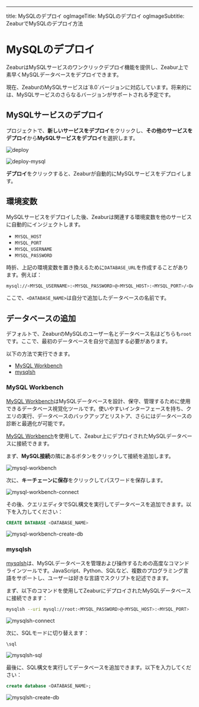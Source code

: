 ---
title: MySQLのデプロイ
ogImageTitle: MySQLのデプロイ
ogImageSubtitle: ZeaburでMySQLのデプロイ方法


# MySQLのデプロイ

ZeaburはMySQLサービスのワンクリックデプロイ機能を提供し、Zeabur上で素早くMySQLデータベースをデプロイできます。

<Callout type="info" emoji="ℹ️">
  現在、ZeaburのMySQLサービスは`8.0`バージョンに対応しています。将来的には、MySQLサービスのさらなるバージョンがサポートされる予定です。
</Callout>

## MySQLサービスのデプロイ

プロジェクトで、**新しいサービスをデプロイ**をクリックし、**その他のサービスをデプロイ**から**MySQLサービスをデプロイ**を選択します。

![deploy](/deploy/common/select-service.en-US.png)

![deploy-mysql](/databases/deploy-mysql.en-US.png)

**デプロイ**をクリックすると、Zeaburが自動的にMySQLサービスをデプロイします。

## 環境変数

MySQLサービスをデプロイした後、Zeaburは関連する環境変数を他のサービスに自動的にインジェクトします。

- `MYSQL_HOST`
- `MYSQL_PORT`
- `MYSQL_USERNAME`
- `MYSQL_PASSWORD`

時折、上記の環境変数を置き換えるために`DATABASE_URL`を作成することがあります。例えば：

```bash copy
mysql://<MYSQL_USERNAME>:<MYSQL_PASSWORD>@<MYSQL_HOST>:<MYSQL_PORT>/<DATABASE_NAME>
```

ここで、`<DATABASE_NAME>`は自分で追加したデータベースの名前です。

## データベースの追加

デフォルトで、ZeaburのMySQLのユーザー名とデータベース名はどちらも`root`です。ここで、最初のデータベースを自分で追加する必要があります。

以下の方法で実行できます。

- [MySQL Workbench](#mysql-workbench)
- [mysqlsh](#mysqlsh)

### MySQL Workbench

[MySQL Workbench](https://www.mysql.com/products/workbench/)はMySQLデータベースを設計、保守、管理するために使用できるデータベース視覚化ツールです。使いやすいインターフェースを持ち、クエリの実行、データベースのバックアップとリストア、さらにはデータベースの診断と最適化が可能です。

[MySQL Workbench](https://www.mysql.com/products/workbench/)を使用して、Zeabur上にデプロイされたMySQLデータベースに接続できます。

まず、**MySQL接続**の隣にあるボタンをクリックして接続を追加します。

![mysql-workbench](/databases/mysql/mysql-workbench.png)

次に、**キーチェーンに保存**をクリックしてパスワードを保存します。

![mysql-workbench-connect](/databases/mysql/mysql-workbench-connect.png)

その後、クエリエディタでSQL構文を実行してデータベースを追加できます。以下を入力してください：

```sql copy
CREATE DATABASE <DATABASE_NAME>
```

![mysql-workbench-create-db](/databases/mysql/mysql-workbench-create-db.png)

### mysqlsh

[mysqlsh](https://dev.mysql.com/doc/mysql-shell/8.0/en/)は、MySQLデータベースを管理および操作するための高度なコマンドラインツールです。JavaScript、Python、SQLなど、複数のプログラミング言語をサポートし、ユーザーは好きな言語でスクリプトを記述できます。

まず、以下のコマンドを使用してZeaburにデプロイされたMySQLデータベースに接続できます：

```bash copy
mysqlsh --uri mysql://root:<MYSQL_PASSWORD>@<MYSQL_HOST>:<MYSQL_PORT>
```

![mysqlsh-connect](/databases/mysql/mysqlsh-connect.png)

次に、SQLモードに切り替えます：

```bash copy
\sql
```

![mysqlsh-sql](/databases/mysql/mysqlsh-sql.png)

最後に、SQL構文を実行してデータベースを追加できます。以下を入力してください：

```sql copy
create database <DATABASE_NAME>;
```

![mysqlsh-create-db](/databases/mysql/mysqlsh-create-db.png)